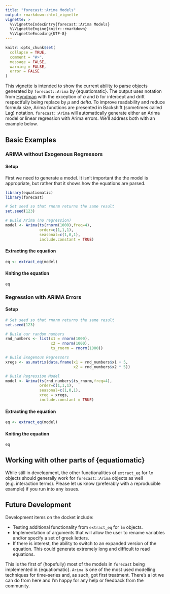 ```yaml
---
title: "forecast::Arima Models"
output: rmarkdown::html_vignette
vignette: >
  %\VignetteIndexEntry{forecast::Arima Models}
  %\VignetteEngine{knitr::rmarkdown}
  %\VignetteEncoding{UTF-8}
---
```


```r
knitr::opts_chunk$set(
  collapse = TRUE,
  comment = "#>",
  message = FALSE,
  warning = FALSE,
  error = FALSE
)
```

This vignette is intended to show the current ability to parse objects generated by `forecast::Arima` by {equatiomatic}. The output uses notation from [Hyndman](https://robjhyndman.com/hyndsight/arimaconstants/#:~:text=By%20default%2C%20the%20arima(),intercept%E2%80%9D%20in%20the%20R%20output) with the exception of $a$ and $b$ for intercept and drift respectfully being replace by $\mu$ and $delta$. To improve readability and reduce formula size, Arima functions are presented in Backshift (sometimes called Lag) notation. `forecast::Arima` will automatically generate either an Arima model or linear regression with Arima errors. We'll address both with an example below.

## Basic Examples
### ARIMA without Exogenous Regressors
#### Setup

First we need to generate a model. It isn't important the the model is appropriate, but rather that it shows how the equations are parsed.

```r
library(equatiomatic)
library(forecast)

# Set seed so that rnorm returns the same result
set.seed(123)

# Build Arima (no regression)
model <- Arima(ts(rnorm(1000),freq=4), 
               order=c(1,1,1),
               seasonal=c(1,0,1),
               include.constant = TRUE)
```

#### Extracting the equation
```r
eq <- extract_eq(model)
```

#### Kniting the equation
```r
eq
```

### Regression with ARIMA Errors
#### Setup
```r
# Set seed so that rnorm returns the same result
set.seed(123)

# Build our random numbers
rnd_numbers <- list(x1 = rnorm(1000),
                    x2 = rnorm(1000),
                    ts_rnorm = rnorm(1000))

# Build Exogenous Regressors
xregs <- as.matrix(data.frame(x1 = rnd_numbers$x1 + 5,
                              x2 = rnd_numbers$x2 * 5))

# Build Regression Model
model <- Arima(ts(rnd_numbers$ts_rnorm,freq=4), 
               order=c(1,1,1),
               seasonal=c(1,0,1),
               xreg = xregs,
               include.constant = TRUE)
```

#### Extracting the equation
```r
eq <- extract_eq(model)
```

#### Kniting the equation
```r
eq
```

## Working with other parts of {equatiomatic}

While still in development, the other functionalities of `extract_eq` for `lm` objects should generally work for `forecast::Arima` objects as well (e.g. interaction terms). Please let us know (preferably with a reproducible example) if you run into any issues.

## Future Development

Development items on the docket include:

* Testing additional functionality from `extract_eq` for `lm` objects.
* Implementation of arguments that will allow the user to rename variables and/or specify a set of greek letters.
* If there is interest, the ability to switch to an expanded version of the equation. This could generate extremely long and difficult to read equations.

This is the first of (hopefully) most of the models in `forecast` being implemented in {equatiomatic}. `Arima` is one of the most used modelling techniques for time-series and, as such, got first treatment. There's a lot we can do from here and I'm happy for any help or feedback from the community.
